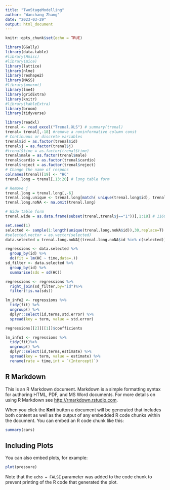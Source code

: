```yaml
---
title: "TwoStageModelling"
author: "Wanchang Zhang"
date: "2023-03-29"
output: html_document
---
```


```r
knitr::opts_chunk$set(echo = TRUE)
```
```r
library(GGally)
library(data.table)
#library(Hmisc)
#library(mice)
library(lattice)
library(nlme)
library(reshape2)
library(MASS)
#library(mnormt)
library(lme4)
library(gridExtra)
library(knitr)
#library(kableExtra)
library(broom)
library(tidyverse)
```
```r
library(readxl)
trenal <- read_excel("Trenal.XLS") # summary(trenal)
trenal= trenal[,-18] #remove a noninformative column const
# Continuous or discrete variables
trenal$id = as.factor(trenal$id)
trenal$j = as.factor(trenal$j)
#trenal$time = as.factor(trenal$time)
trenal$male = as.factor(trenal$male)
trenal$cardio = as.factor(trenal$cardio)
trenal$reject = as.factor(trenal$reject)
# Change the name of respons
colnames(trenal)[19] <- "HC"
trenal.long = trenal[,13:20] # long table form

# Remove j
trenal.long = trenal.long[,-6]
trenal.long.unique <- trenal.long[match( unique(trenal.long$id), trenal.long$id),]
trenal.long.noNA <- na.omit(trenal.long)

# Wide table form
trenal.wide = as.data.frame(subset(trenal,trenal$j=="1"))[,1:18] # 1160 x 18
```

```r
set.seed(1)
selected <- sample(1:length(unique(trenal.long.noNA$id)),30,replace=T) # random samples and permutations
#selected.vector = as.vector(selected)
data.selected = trenal.long.noNA[(trenal.long.noNA$id %in% c(selected)), ] 
```

```r
regressions <- data.selected %>%
  group_by(id) %>%
  do(fit = lm(HC ~ time,data=.))
sd_filter <- data.selected %>%
  group_by(id) %>%
  summarise(sds = sd(HC))

regressions <- regressions %>% 
  right_join(sd_filter,by="id")%>%
  filter(!is.na(sds))

lm_info2 <- regressions %>%
  tidy(fit) %>%
  ungroup() %>%
  dplyr::select(id,terms,std.error) %>%
  spread(key = term, value = std.error)

regressions[[2]][[1]]$coefficients

lm_info1 <- regressions %>%
  tidy(fit)%>%
  ungroup() %>%
  dplyr::select(id,terms,estimate) %>%
  spread(key = term, value = estimate) %>%
  rename(rate = time,int = `(Intercept)`)

```


## R Markdown

This is an R Markdown document. Markdown is a simple formatting syntax for authoring HTML, PDF, and MS Word documents. For more details on using R Markdown see <http://rmarkdown.rstudio.com>.

When you click the **Knit** button a document will be generated that includes both content as well as the output of any embedded R code chunks within the document. You can embed an R code chunk like this:

```r
summary(cars)
```

## Including Plots

You can also embed plots, for example:

```r
plot(pressure)
```

Note that the `echo = FALSE` parameter was added to the code chunk to prevent printing of the R code that generated the plot.
